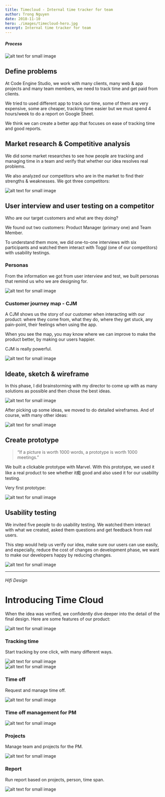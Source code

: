 ```yaml
---
title: Timecloud - Internal time tracker for team
author: Trong Nguyen
date: 2018-11-10
hero: ./images/timecloud-hero.jpg
excerpt: Internal time tracker for team
---
```


##### Process
<div class="Image__Small">
  <img src="./images/timecloud-process.jpg" alt="alt text for small image" />
</div>

## Define problems
At Code Engine Studio, we work with many clients, many web & app projects and many team members, we need to track time and get paid from clients.

We tried to used different app to track our time, some of them are very expensive, some are cheaper, tracking time easier but we must spend 4 hours/week to do a report on Google Sheet.

We think we can create a better app that focuses on ease of tracking time and good reports.


## Market research & Competitive analysis
We did some market researches to see how people are tracking and managing time in a team and verify that whether our idea resolves real problems.

We also analyzed our competitors who are in the market to find their strengths & weaknesses. We got three competitors:

<div class="Image__Small">
  <img src="./images/timecloud-market-reaserch.jpg" alt="alt text for small image" />
</div>

## User interview and user testing on a competitor
Who are our target customers and what are they doing?

We found out two customers: Product Manager (primary one) and Team Member.

To understand them more, we did one-to-one interviews with six participants and watched them interact with Toggl (one of our competitors) with usability testings.

### Personas

From the information we got from user interview and test, we built personas that remind us who we are designing for.

<div class="Image__Medium">
  <img src="./images/timecloud-personas.jpg" alt="alt text for small image" />
</div>

### Customer journey map - CJM

A CJM shows us the story of our customer when interacting with our product: where they come from, what they do, where they get stuck, any pain-point, their feelings when using the app.

When you see the map, you may know where we can improve to make the product better, by making our users happier.

CJM is really powerful.

<div class="Image__Small">
  <img src="./images/timecloud-cjm.jpg" alt="alt text for small image" />
</div>

## Ideate, sketch & wireframe

In this phase, I did brainstorming with my director to come up with as many solutions as possible and then chose the best ideas.

<div class="Image__Small">
  <img src="./images/timecloud-wireframe.jpg" alt="alt text for small image" />
</div>

After picking up some ideas, we moved to do detailed wireframes. And of course, with many other ideas:

<div class="Image__Small">
  <img src="./images/timecloud-wireframe-evolution.jpg" alt="alt text for small image" />
</div>

## Create prototype
> “If a picture is worth 1000 words, a prototype is worth 1000 meetings.”  

We built a clickable prototype with Marvel. With this prototype, we used it like a real product to see whether it痴 good and also used it for our usability testing.

Very first prototype:

<div class="Image__Small">
  <img src="./images/web-gifbrewery.gif" alt="alt text for small image" />
</div>

## Usability testing

We invited five people to do usability testing. We watched them interact with what we created, asked them questions and get feedback from real users.

This step would help us verify our idea, make sure our users can use easily, and especially, reduce the cost of changes on development phase, we want to make our developers happy by reducing changes.

<div class="Image__Small">
  <img src="./images/timecloud-user-testing.jpg" alt="alt text for small image" />
</div>

- - - -

###### Hifi Design

# Introducing Time Cloud
When the idea was verified, we confidently dive deeper into the detail of the final design. Here are some features of our product:

<div class="Image__Medium">
  <img src="./images/timecloud-intro-1.png" alt="alt text for small image" />
</div>

### Tracking time

Start tracking by one click, with many different ways.

<div class="Image__Small">
  <img src="./images/TrackTime.gif" alt="alt text for small image" />
</div>

<div class="Image__Medium">
  <img src="./images/timecloud-intro-2.png" alt="alt text for small image" />
</div>

### Time off

Request and manage time off.

<div class="Image__Large">
  <img src="./images/timecloud-intro-3.png" alt="alt text for small image" />
</div>


### Time off management for PM

<div class="Image__Large">
  <img src="./images/timecloud-intro-4.png" alt="alt text for small image" />
</div>

### Projects

Manage team and projects for the PM.

<div class="Image__Large">
  <img src="./images/timecloud-intro-5.png" alt="alt text for small image" />
</div>

### Report

Run report based on projects, person, time span.

<div class="Image__Large">
  <img src="./images/timecloud-intro-6.png" alt="alt text for small image" />
</div>
